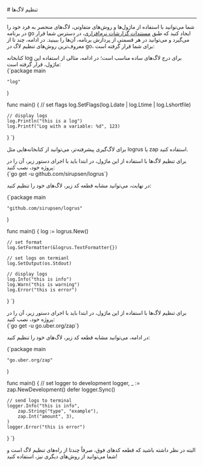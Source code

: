 

<Layout>
<Head>
<title>مستندات تنظیم لاگ‌ها در go - لیارا</title>

<meta property="og:title" content="مستندات خدمات رایانش ابری لیارا" />
<meta property="og:description" content="مستندات نحوه تنظیم لاگ‌ها در پلتفرم go در لیارا"  />
</Head>
# تنظیم لاگ‌ها
<hr className="mb-2" />

شما می‌توانید با استفاده از ماژول‌ها و روش‌های متفاوتی، لاگ‌های منحصر به فرد خود را در برنامه go ایجاد کنید که طبق <a href="/paas/details/observations/software" className="text-[#2196f3] ">مستندات گزارشات نرم‌افزاری</a>، در دسترس شما قرار می‌گیرد
و می‌توانید در هر قسمتی از پردازش برنامه، آن‌ها را ببینید. در ادامه، چند تا از معروف‌ترین روش‌های تنظیم لاگ در go، برای شما قرار گرفته است: 

<Section id="log-moduole" title="ماژول log" />
کتابخانه <Important>log</Important> برای درج لاگ‌های ساده مناسب است؛ در ادامه، مثالی از استفاده این ماژول، قرار گرفته است:


<div className="h-2" />
<div dir='ltr'>
    <Highlight className="go">
        {`package main

	"log"
)

func main() {
	// set flags
	log.SetFlags(log.Ldate | log.Ltime | log.Lshortfile)

	// display logs
	log.Println("this is a log")
	log.Printf("Log with a variable: %d", 123)
}
`}
    </Highlight>
</div>
<div className="h-2" />

برای لاگ‌گیری پیشرفته‌تر، می‌توانید از کتابخانه‌هایی مثل <Important>logrus</Important> یا <Important>zap</Important> استفاده کنید.

<Section id="logrus-moduole" title="ماژول logrus" />
برای تنظیم لاگ‌ها با استفاده از این ماژول، در ابتدا باید با اجرای دستور زیر، آن را در پروژه خود، نصب کنید: 

<div className="h-2" />
<div dir='ltr'>
    <Highlight className="go">
        {`go get -u github.com/sirupsen/logrus`}
    </Highlight>
</div>
<div className="h-2" />

در نهایت، می‌توانید مشابه قطعه کد زیر، لاگ‌های خود را تنظیم کنید: 

<div className="h-2" />
<div dir='ltr'>
    <Highlight className="go">
        {`package main

	"github.com/sirupsen/logrus"
)

func main() {
	log := logrus.New()

	// set format
	log.SetFormatter(&logrus.TextFormatter{})

	// set logs on termianl
	log.SetOutput(os.Stdout)

	// display logs
	log.Info("this is info")
	log.Warn("this is warning")
	log.Error("this is error")
}
`}
    </Highlight>
</div>
<div className="h-2" />

<Section id="zap-moduole" title="ماژول zap" />
برای تنظیم لاگ‌ها با استفاده از این ماژول، در ابتدا باید با اجرای دستور زیر، آن را در پروژه خود، نصب کنید: 


<div className="h-2" />
<div dir='ltr'>
    <Highlight className="go">
        {`go get -u go.uber.org/zap`}
    </Highlight>
</div>
<div className="h-2" />

در ادامه، می‌توانید مشابه قطعه کد زیر، لاگ‌های خود را تنظیم کنید: 

<div className="h-2" />
<div dir='ltr'>
    <Highlight className="go">
        {`package main

	"go.uber.org/zap"
)

func main() {
	// set logger to development
	logger, _ := zap.NewDevelopment()
	defer logger.Sync()

	// send logs to terminal
	logger.Info("this is info",
		zap.String("type", "example"),
		zap.Int("amount", 3),
	)
	logger.Error("this is error")
}
`}
    </Highlight>
</div>
<div className="h-2" />
البته در نظر داشته باشید که قطعه کدهای فوق، صرفاً چندتا از راه‌های تنظیم لاگ است و شما می‌توانید از روش‌های دیگری نیز، استفاده کنید!


</Layout>